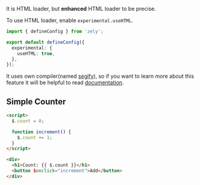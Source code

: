It is HTML loader, but **enhanced** HTML loader to be precise.

To use HTML loader, enable `experimental.useHTML`.

```ts [title="zely.config.ts"]
import { defineConfig } from 'zely';

export default defineConfig({
  experimental: {
    useHTML: true,
  },
});
```

It uses own compiler(named [segify](https://github.com/do4ng/segify)),
so if you want to learn more about this feature it will be helpful to read [documentation](https://segify.vercel.app).

## Simple Counter

```html [title="pages/[params]/index.html"]
<script>
  $.count = 0;

  function increment() {
    $.count += 1;
  }
</script>

<div>
  <h1>Count: {{ $.count }}</h1>
  <button $onclick="increment">Add</button>
</div>
```
